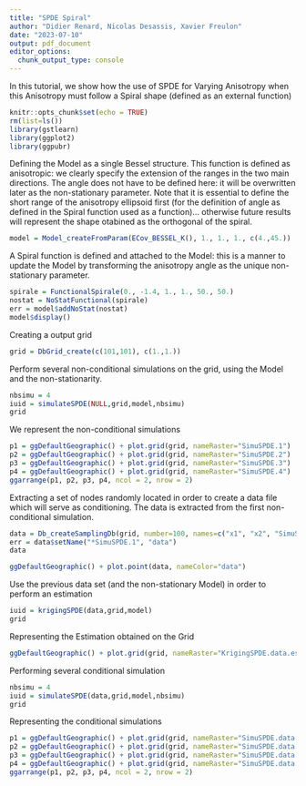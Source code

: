 ```yaml
---
title: "SPDE Spiral"
author: "Didier Renard, Nicolas Desassis, Xavier Freulon"
date: "2023-07-10"
output: pdf_document
editor_options: 
  chunk_output_type: console
---
```


In this tutorial, we show how the use of SPDE for Varying Anisotropy when this Anisotropy must follow a Spiral shape (defined as an external function)

```r
knitr::opts_chunk$set(echo = TRUE)
rm(list=ls())
library(gstlearn)
library(ggplot2)
library(ggpubr)
```

Defining the Model as a single Bessel structure. This function is defined as anisotropic: we clearly specify the extension of the ranges in the two main directions. The angle does not have to be defined here: it will be overwritten later as the non-stationary parameter. Note that it is essential to define the short range of the anisotropy ellipsoid first (for the definition of angle as defined in the Spiral function used as a function)... otherwise future results will represent the shape otabined as the orthogonal of the spiral.

```r
model = Model_createFromParam(ECov_BESSEL_K(), 1., 1., 1., c(4.,45.))
```

A Spiral function is defined and attached to the Model: this is a manner to update the Model by transforming the anisotropy angle as the unique non-stationary parameter.

```r
spirale = FunctionalSpirale(0., -1.4, 1., 1., 50., 50.)
nostat = NoStatFunctional(spirale)
err = model$addNoStat(nostat)
model$display()
```

Creating a output grid

```r
grid = DbGrid_create(c(101,101), c(1.,1.)) 
```

Perform several non-conditional simulations on the grid, using the Model and the non-stationarity.

```r
nbsimu = 4
iuid = simulateSPDE(NULL,grid,model,nbsimu)
grid
```

We represent the non-conditional simulations

```r
p1 = ggDefaultGeographic() + plot.grid(grid, nameRaster="SimuSPDE.1")
p2 = ggDefaultGeographic() + plot.grid(grid, nameRaster="SimuSPDE.2")
p3 = ggDefaultGeographic() + plot.grid(grid, nameRaster="SimuSPDE.3")
p4 = ggDefaultGeographic() + plot.grid(grid, nameRaster="SimuSPDE.4")
ggarrange(p1, p2, p3, p4, ncol = 2, nrow = 2)
```

Extracting a set of nodes randomly located in order to create a data file which will serve as conditioning. The data is extracted from the first non-conditional simulation.

```r
data = Db_createSamplingDb(grid, number=100, names=c("x1", "x2", "SimuSPDE.1"))
err = data$setName("*SimuSPDE.1", "data")
data
```

```r
ggDefaultGeographic() + plot.point(data, nameColor="data")
```

Use the previous data set (and the non-stationary Model) in order to perform an estimation

```r
iuid = krigingSPDE(data,grid,model)
grid
```

Representing the Estimation obtained on the Grid

```r
ggDefaultGeographic() + plot.grid(grid, nameRaster="KrigingSPDE.data.estim")
```

Performing several conditional simulation

```r
nbsimu = 4
iuid = simulateSPDE(data,grid,model,nbsimu)
grid
```

Representing the conditional simulations

```r
p1 = ggDefaultGeographic() + plot.grid(grid, nameRaster="SimuSPDE.data.1")
p2 = ggDefaultGeographic() + plot.grid(grid, nameRaster="SimuSPDE.data.2")
p3 = ggDefaultGeographic() + plot.grid(grid, nameRaster="SimuSPDE.data.3")
p4 = ggDefaultGeographic() + plot.grid(grid, nameRaster="SimuSPDE.data.4")
ggarrange(p1, p2, p3, p4, ncol = 2, nrow = 2)
```

